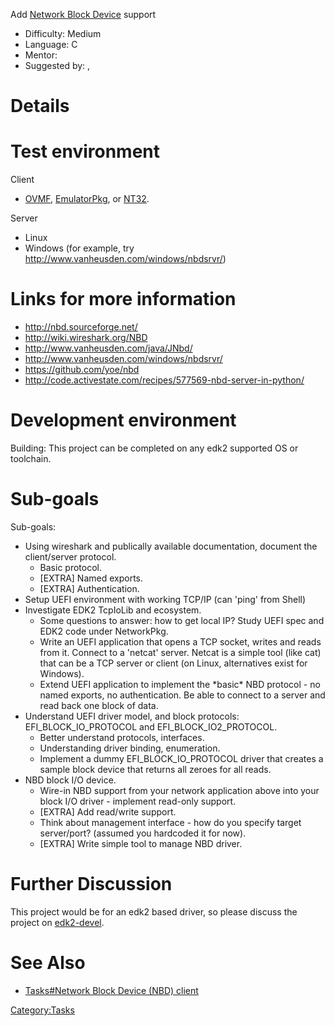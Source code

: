Add [http://nbd.sourceforge.net/ Network Block Device] support

* Difficulty: Medium
* Language: C
* Mentor:
* Suggested by: {{sfuser|bjjohnson}}, {{sfuser|andreiwarkentin}}

= Details =

= Test environment =

Client
* [http://tianocore.github.io/ovmf/ OVMF], [[EmulatorPkg]], or [[NT32]].

Server
* Linux
* Windows (for example, try http://www.vanheusden.com/windows/nbdsrvr/)

= Links for more information =

* http://nbd.sourceforge.net/
* http://wiki.wireshark.org/NBD
* http://www.vanheusden.com/java/JNbd/
* http://www.vanheusden.com/windows/nbdsrvr/
* https://github.com/yoe/nbd
* http://code.activestate.com/recipes/577569-nbd-server-in-python/

= Development environment =
Building: This project can be completed on any edk2 supported OS or toolchain.

= Sub-goals =
Sub-goals:
* Using wireshark and publically available documentation, document the client/server protocol.
** Basic protocol.
** [EXTRA] Named exports.
** [EXTRA] Authentication.
* Setup UEFI environment with working TCP/IP (can 'ping' from Shell)
* Investigate EDK2 TcpIoLib and ecosystem.
** Some questions to answer: how to get local IP? Study UEFI spec and EDK2 code under NetworkPkg.
** Write an UEFI application that opens a TCP socket, writes and reads from it. Connect to a 'netcat' server. Netcat is a simple tool (like cat) that can be a TCP server or client (on Linux, alternatives exist for Windows).
** Extend UEFI application to implement the *basic* NBD protocol - no named exports, no authentication. Be able to connect to a server and read back one block of data.
* Understand UEFI driver model, and block protocols: EFI_BLOCK_IO_PROTOCOL and EFI_BLOCK_IO2_PROTOCOL.
** Better understand protocols, interfaces.
** Understanding driver binding, enumeration.
** Implement a dummy EFI_BLOCK_IO_PROTOCOL driver that creates a sample block device that returns all zeroes for all reads.
* NBD block I/O device.
** Wire-in NBD support from your network application above into your block I/O driver - implement read-only support.
** [EXTRA] Add read/write support.
** Think about management interface - how do you specify target server/port? (assumed you hardcoded it for now).
** [EXTRA] Write simple tool to manage NBD driver.

= Further Discussion =
This project would be for an edk2 based driver, so please discuss the project on [[edk2-devel]].

= See Also =
* [[Tasks#Network Block Device (NBD) client]]

[[Category:Tasks]]
